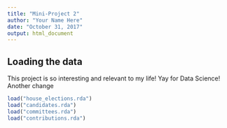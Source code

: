 ```yaml
---
title: "Mini-Project 2"
author: "Your Name Here"
date: "October 31, 2017"
output: html_document
---
```



## Loading the data

This project is so interesting and relevant to my life! Yay for Data Science! Another change

```r
load("house_elections.rda")
load("candidates.rda")
load("committees.rda")
load("contributions.rda")
```
